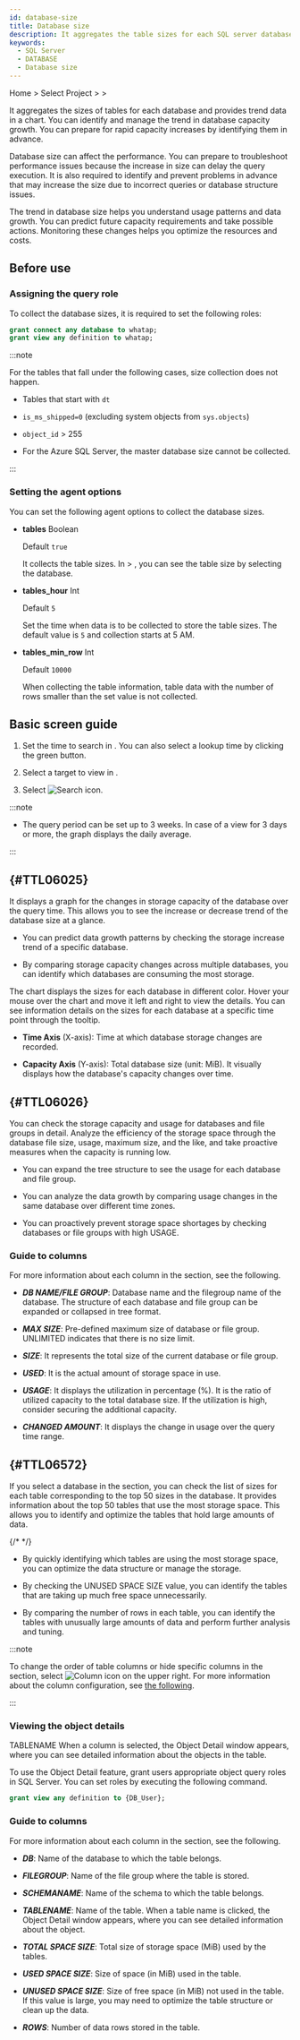 ```yaml
---
id: database-size
title: Database size
description: It aggregates the table sizes for each SQL server database and provides the trend information in chart format.
keywords:
  - SQL Server
  - DATABASE
  - Database size
---
```


Home &gt; Select Project &gt; <Cmdname sid="side_reportStat" className="uitext" /> &gt; <Cmdname sid="side_dbSize" className="uitext" />

It aggregates the sizes of tables for each database and provides trend data in a chart. You can identify and manage the trend in database capacity growth. You can prepare for rapid capacity increases by identifying them in advance.

Database size can affect the performance. You can prepare to troubleshoot performance issues because the increase in size can delay the query execution. It is also required to identify and prevent problems in advance that may increase the size due to incorrect queries or database structure issues.

The trend in database size helps you understand usage patterns and data growth. You can predict future capacity requirements and take possible actions. Monitoring these changes helps you optimize the resources and costs.

## Before use

### Assigning the query role

To collect the database sizes, it is required to set the following roles:

```sql
grant connect any database to whatap;
grant view any definition to whatap;
```

:::note

For the tables that fall under the following cases, size collection does not happen.

- Tables that start with `dt`

- `is_ms_shipped=0` (excluding system objects from `sys.objects`)

- `object_id` \> 255

- For the Azure SQL Server, the master database size cannot be collected.

:::

### Setting the agent options

You can set the following agent options to collect the database sizes.

- **tables** <span class='type'>Boolean</span>

  Default `true`

  It collects the table sizes. In <Cmdname sid="side_reportStat" className="uitext" /> &gt; <Cmdname sid="side_dbSize" className="uitext" />, you can see the table size by selecting the database.

- **tables_hour** <span class='type'>Int</span>

  Default `5`

  Set the time when data is to be collected to store the table sizes. The default value is `5` and collection starts at 5 AM.

- **tables_min_row** <span class='type'>Int</span>

  Default `10000`

  When collecting the table information, table data with the number of rows smaller than the set value is not collected.

## Basic screen guide

<ImgLang img='db-database-size-mssql.png' desc='Database size'/>

1. Set the time to search in <Cmdname sid="time" className="uitext" />. You can also select a lookup time by clicking the green button.

2. Select a target to view in <Cmdname sid="instance" className="uitext" />.

3. Select ![Search icon](/img/ico-btn-search.png).

:::note

- The query period can be set up to 3 weeks. In case of a view for 3 days or more, the graph displays the daily average.

:::

## <Cmdname sid="TTL06025" /> {#TTL06025}

It displays a graph for the changes in storage capacity of the database over the query time. This allows you to see the increase or decrease trend of the database size at a glance.

- You can predict data growth patterns by checking the storage increase trend of a specific database.

- By comparing storage capacity changes across multiple databases, you can identify which databases are consuming the most storage.

<ImgLang img='db-database-size-select-db-mssql.png' desc='Database size'/>

The chart displays the sizes for each database in different color. Hover your mouse over the chart and move it left and right to view the details. You can see information details on the sizes for each database at a specific time point through the tooltip.

- **Time Axis** (X-axis): Time at which database storage changes are recorded.

- **Capacity Axis** (Y-axis): Total database size (unit: MiB). It visually displays how the database's capacity changes over time.

## <Cmdname sid="TTL06026" /> {#TTL06026}

You can check the storage capacity and usage for databases and file groups in detail. Analyze the efficiency of the storage space through the database file size, usage, maximum size, and the like, and take proactive measures when the capacity is running low.

<ImgLang img='db-database-size-details-db-mssql.png' desc='Database size'/>

- You can expand the tree structure to see the usage for each database and file group.

- You can analyze the data growth by comparing usage changes in the same database over different time zones.

- You can proactively prevent storage space shortages by checking databases or file groups with high <UI>USAGE</UI>.

### Guide to columns

For more information about each column in the <Cmdname sid="TTL06026" className="uitext" /> section, see the following.

- ***DB NAME/FILE GROUP***: Database name and the filegroup name of the database. The structure of each database and file group can be expanded or collapsed in tree format.

- ***MAX SIZE***: Pre-defined maximum size of database or file group. <UI>UNLIMITED</UI> indicates that there is no size limit.

- ***SIZE***: It represents the total size of the current database or file group.

- ***USED***: It is the actual amount of storage space in use.

- ***USAGE***: It displays the utilization in percentage (%). It is the ratio of utilized capacity to the total database size. If the utilization is high, consider securing the additional capacity.

- ***CHANGED AMOUNT***: It displays the change in usage over the query time range.

## <Cmdname sid="TTL06572" /> {#TTL06572}

If you select a database in the <Cmdname sid="TTL06026" className="uitext" /> section, you can check the list of sizes for each table corresponding to the top 50 sizes in the database. It provides information about the top 50 tables that use the most storage space. This allows you to identify and optimize the tables that hold large amounts of data.

{/* <ImgLang img='db-database-size-top50-mssql.png' desc='Database size'/> */}

<ImgLang img="db-database-size-top50.png" desc="Database size" />

- By quickly identifying which tables are using the most storage space, you can optimize the data structure or manage the storage.

- By checking the <UI>UNUSED SPACE SIZE</UI> value, you can identify the tables that are taking up much free space unnecessarily.

- By comparing the number of rows in each table, you can identify the tables with unusually large amounts of data and perform further analysis and tuning.

:::note

To change the order of table columns or hide specific columns in the <Cmdname sid="TTL06572" className="uitext" /> section, select ![Column icon](/img/ico-column.svg) on the upper right. For more information about the column configuration, see [the following](instance-monitoring#change-column).

:::

### Viewing the object details

<UI>TABLENAME</UI> When a column is selected, the <UI>Object Detail</UI> window appears, where you can see detailed information about the objects in the table.

To use the <UI>Object Detail</UI> feature, grant users appropriate object query roles in SQL Server. You can set roles by executing the following command.

```sql
grant view any definition to {DB_User};
```

### Guide to columns

For more information about each column in the <Cmdname sid="TTL06572" className="uitext" /> section, see the following.

- ***DB***: Name of the database to which the table belongs.

- ***FILEGROUP***: Name of the file group where the table is stored.

- ***SCHEMANAME***: Name of the schema to which the table belongs.

- ***TABLENAME***: Name of the table. When a table name is clicked, the <UI>Object Detail</UI> window appears, where you can see detailed information about the object.

- ***TOTAL SPACE SIZE***: Total size of storage space (MiB) used by the tables.

- ***USED SPACE SIZE***: Size of space (in MiB) used in the table.

- ***UNUSED SPACE SIZE***: Size of free space (in MiB) not used in the table. If this value is large, you may need to optimize the table structure or clean up the data.

- ***ROWS***: Number of data rows stored in the table.
